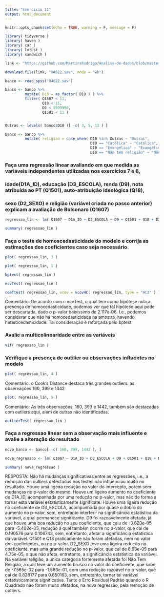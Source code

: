---
title: "Exercicio 11"
output: html_document
---

```{r setup, include=FALSE}
knitr::opts_chunk$set(echo = TRUE, warning = F, message = F)
```


```{r}
library( tidyverse )
library( haven )
library( car )
library( lmtest )
library( sandwich )

link <- "https://github.com/MartinsRodrigo/Analise-de-dados/blob/master/04622.sav?raw=true"

download.file(link, "04622.sav", mode = "wb")

banco <- read_spss("04622.sav") 

banco <- banco %>%
         mutate( D10 = as_factor( D10 ) ) %>%
         filter( Q1607 < 11, 
                 Q18 < 11,
                 D9 < 9999998,
                 Q1501 < 11 )


Outras <- levels( banco$D10 )[ -c( 3, 5, 13 ) ]

banco <- banco %>%
         mutate( religiao = case_when( D10 %in% Outras ~ "Outras",
                                       D10 == "Católica" ~ "Católica",
                                       D10 == "Evangélica" ~ "Evangélica",
                                       D10 == "Não tem religião" ~ "Não tem religião" ) )
```

### Faça uma regressão linear avaliando em que medida as variáveis independentes utilizadas nos exercícios 7 e 8,
### idade(D1A_ID), educação (D3_ESCOLA), renda (D9), nota atribuída ao PT (Q1501), auto-atribuição ideológica (Q18),
### sexo (D2_SEXO) e religião (variável criada no passo anterior) explicam a avaliação de Bolsonaro (Q1607)

```{r}
regressao_lin <- lm( Q1607 ~ D1A_ID + D3_ESCOLA + D9 + Q1501 + Q18 + D2_SEXO + religiao, data = banco )

summary( regressao_lin )
```

### Faça o teste de homoscedasticidade do modelo e corrija as estimações dos coeficientes caso seja necessário.

```{r}
plot( regressao_lin, 3 )

plot( regressao_lin, 1 )

bptest( regressao_lin )

ncvTest( regressao_lin )

coeftest( regressao_lin, vcov = vcovHC( regressao_lin, type = "HC3" ) )
```

Comentário: De acordo com o ncvTest, o qual tem como hipótese nula a presença de homocedasticidade, podemos ver que tal hipótese aqui pode ser descartada, dado o p-valor baixíssimo de 2.117e-06. I.e., podemos considerar que não há homocedasticidade na amostra, havendo heterocedasticidade. Tal consideração é reforçada pelo bptest

### Avalie a multicolinearidade entre as variáveis

```{r}
vif( regressao_lin )
```

### Verifique a presença de outilier ou observações influentes no modelo

```{r}
plot( regressao_lin, 4 )
```

Comentário: o Cook's Distance destaca três grandes outliers: as observações 160, 399 e 1442

```{r}
plot( regressao_lin, 5 )
```

Comentário: As três observações, 160, 399 e 1442, também são destacadas com outliers aqui, além de outras não identificadas.

```{r}
outlierTest( regressao_lin )
```

### Faça a regressao linear sem a observação mais influente e avalie a alteração do resultado

```{r}
novo_banco <- banco[ -c( 160, 399, 1442 ), ]

nova_regressao <- lm( Q1607 ~ D1A_ID + D3_ESCOLA + D9 + Q1501 + Q18 + D2_SEXO + religiao, data = novo_banco )

summary( nova_regressao )
```

RESPOSTA: Não há mudanças significativas entre as regressões, i.e., a remoção dos outliers detectados nos testes não influenciou muito no resultado. Houve uma ligeira redução no valor do intercepto, porém sem mudanças no p-valor do mesmo. Houve um ligeiro aumento no coeficiente de D1A_ID, acompanhada por uma redução no p-valor, mas não de forma a tornar esta variável estatisticamente significate. Houve uma ligeira redução no coeficiente de D3_ESCOLA, acompanhada por quase o dobro do aumento no p-valor, sem, entretanto interferir na significância estatística da variável, a qual permanece significante. D9 foi razoavelmente afetada, já que houve uma boa redução no seu coeficiente, que caiu de -3.620e-05 para -5.402e-05, redução a qual também ocorre no p-valor, que cai de 0.190576 para 0.106743, sem, entretanto, afetar a significância estatística da variável. Q1501 e Q18 praticamente não foram afetadas, nem no valor dos coeficientes, ou no p-valor. D2_SEXO teve uma ligeira redução no coeficiente, mas uma grande redução no p-valor, que cai de 8.63e-05 para 4.75e-05, o que não afeta, entretanto, a significância estatística da variável. Na variável religião, a única categoria fortemente afetada foi Não Tem Religião, a qual teve um aumento brusco no valor do coeficiente, que sobe de -7.565e-02 para -1.583e-01, com uma redução razoável no p-valor, que cai de 0.828177 para 0.650163, sem, entretanto, tornar tal variável estatisticamente significativa. Tanto o Erro Residual Padrão quando o R Quadrado não foram muito afetados, na nova regressão, pela remoção de outliers.
